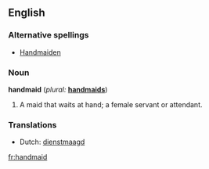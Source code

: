 ==English==

===Alternative spellings===
* [[Handmaiden]]

===Noun===
'''handmaid'''  (''plural:'' '''[[handmaids]]''')
# A maid that waits at hand; a female servant or attendant.

===Translations===
*Dutch: [[dienstmaagd]]
[[fr:handmaid]]